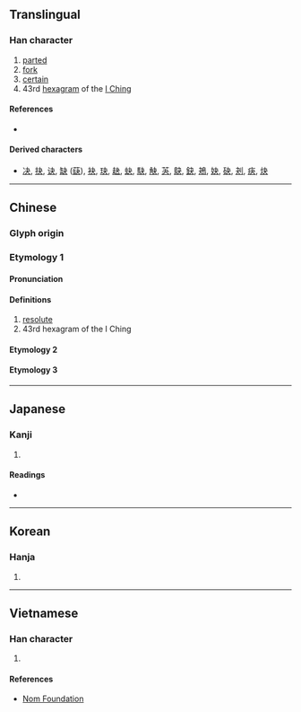 {{character info/new}}
==Translingual==

===Han character===
{{Han char|rn=37|rad=大|as=01|sn=4|four=50037|canj=DK}}

# [[parted]]
# [[fork]]
# [[certain]]
# 43rd [[hexagram]] of the [[I Ching]]

====References====
* {{Han ref|kx=0249.010|dkj=05836|dj=0507.020|hdz=10051.110|uh=592C|ud=22828|bh=C95B|bd=51547}}

====Derived characters====
* [[决]], [[抉]], [[诀]], [[缺]] ([[蒛]]), [[袂]], [[玦]], [[赽]], [[蚗]], [[駃]], [[觖]], [[芵]], [[鴃]], [[鈌]], [[鴂]], [[妜]], [[砄]], [[刔]], [[疦]], [[炔]]

----

==Chinese==
{{zh-forms}}

===Glyph origin===
{{Han etyl}}
===Etymology 1===
====Pronunciation====
{{zh-pron
|m=guài
|c=gwaai2,gwaai3
|mn=koái/koat
|mc=y
|oc=y
|ma=
|cat=a,pn
}}

====Definitions====
{{zh-hanzi}}

# [[resolute]]
# 43rd hexagram of the I Ching
====Etymology 2====
{{zh-see|決|v}}
====Etymology 3====
{{zh-see|缺|ssv}}
----

==Japanese==

===Kanji===
{{ja-kanji|grade=|rs=大01}}

# {{defn|lang=ja|sort=大01}}

====Readings====
* {{ja-readings|kanon=[[かい]] (kai), [[けつ]] (ketsu)|goon=[[け]] (ke), [[けち]] (kechi)|kun=[[わける]] (wakeru), [[きめる]] (kimeru), [[ゆがけ]] (yugake)}}

----

==Korean==

===Hanja===
{{ko-hanja|hangeul=쾌|rv=kwae|mr=k'wae}}

# {{defn|lang=ko|sort=大01}}

----

==Vietnamese==

===Han character===
{{vi-hantu|[[quái]]|rs=大01}}

# {{defn|lang=vi|sort=大01}}

====References====
* [http://nomfoundation.org/common/nom_details.php?codepoint=592c Nom Foundation]